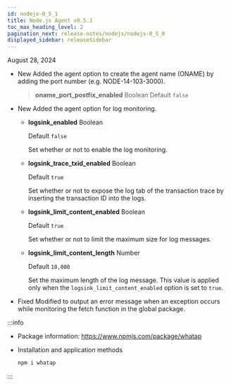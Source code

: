 ```yaml
---
id: nodejs-0_5_1
title: Node.js Agent v0.5.1
toc_max_heading_level: 2
pagination_next: release-notes/nodejs/nodejs-0_5_0
displayed_sidebar: releaseSidebar
---
```


August 28, 2024

- <Status priority='1'>New</Status> Added the agent option to create the agent name (ONAME) by adding the port number (e.g. NODE-14-103-3000).

  > **oname_port_postfix_enabled** <span class='type'>Boolean</span> Default `false`

- <Status priority='1'>New</Status> Added the agent option for log monitoring.

  - **logsink_enabled** <span class='type'>Boolean</span>

    Default `false`

    Set whether or not to enable the log monitoring.

  - **logsink_trace_txid_enabled** <span class='type'>Boolean</span>

    Default `true`

    Set whether or not to expose the log tab of the transaction trace by inserting the transaction ID into the logs.

  - **logsink_limit_content_enabled** <span class='type'>Boolean</span>

    Default `true`

    Set whether or not to limit the maximum size for log messages.

  - **logsink_limit_content_length** <span class='type'>Number</span>

    Default `10,000`

    Set the maximum length of the log message. This value is applied only when the `logsink_limit_content_enabled` option is set to `true`.

- <Status priority='0'>Fixed</Status> Modified to output an error message when an exception occurs while monitoring the fetch function in the global package.

:::info

- Package information: https://www.npmjs.com/package/whatap

- Installation and application methods

  ```bash
  npm i whatap
  ```

:::
